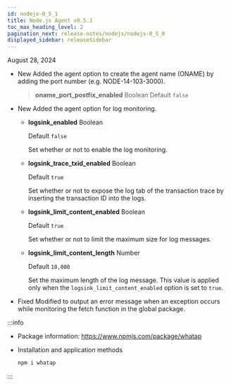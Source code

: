 ```yaml
---
id: nodejs-0_5_1
title: Node.js Agent v0.5.1
toc_max_heading_level: 2
pagination_next: release-notes/nodejs/nodejs-0_5_0
displayed_sidebar: releaseSidebar
---
```


August 28, 2024

- <Status priority='1'>New</Status> Added the agent option to create the agent name (ONAME) by adding the port number (e.g. NODE-14-103-3000).

  > **oname_port_postfix_enabled** <span class='type'>Boolean</span> Default `false`

- <Status priority='1'>New</Status> Added the agent option for log monitoring.

  - **logsink_enabled** <span class='type'>Boolean</span>

    Default `false`

    Set whether or not to enable the log monitoring.

  - **logsink_trace_txid_enabled** <span class='type'>Boolean</span>

    Default `true`

    Set whether or not to expose the log tab of the transaction trace by inserting the transaction ID into the logs.

  - **logsink_limit_content_enabled** <span class='type'>Boolean</span>

    Default `true`

    Set whether or not to limit the maximum size for log messages.

  - **logsink_limit_content_length** <span class='type'>Number</span>

    Default `10,000`

    Set the maximum length of the log message. This value is applied only when the `logsink_limit_content_enabled` option is set to `true`.

- <Status priority='0'>Fixed</Status> Modified to output an error message when an exception occurs while monitoring the fetch function in the global package.

:::info

- Package information: https://www.npmjs.com/package/whatap

- Installation and application methods

  ```bash
  npm i whatap
  ```

:::
